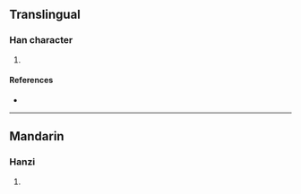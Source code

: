 {{character info/new}}
==Translingual==

===Han character===
{{Han char|rn=85|rad=水|as=15|sn=18|four=38127|canj=EHAL|ids=⿰氵節}}

# {{defn|Han|sort=水15}}

====References====
* {{Han ref|kx=0658.260|dkj=18583|dj=1068.220|hdz=31759.040|uh=7004|ud=28676|bh=E9F6|bd=59894}}

----

==Mandarin==

===Hanzi===
{{cmn-hanzi|pin=[[jié]] ([[jie2]])|wg=chieh<sup>2</sup>}}

# {{defn|lang=cmn|sort=水15}}